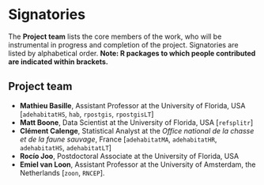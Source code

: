 # Signatories
<!-- 
This section provides the ISC with a view of the support received from the community for a proposal. Acceptance isn't predicated on popularity but community acceptance is important.  Willingness to accept outside input is also a good marker for project delivery. 

An optional section would be for R-Core signatories where changes to R are proposed.
-->

The **Project team** lists the core members of the work, who will be
instrumental in progress and completion of the project. Signatories
are listed by alphabetical order.  **Note: R packages to which people
contributed are indicated within brackets.**


## Project team
<!-- 
Who are the people responsible for actually delivering the project if the proposal gets accepted and are already signed up and rearing to go?
-->

  * **Mathieu Basille**, Assistant Professor at the University of
    Florida, USA [`adehabitatHS`, `hab`, `rpostgis`, `rpostgisLT`]
  * **Matt Boone**, Data Scientist at the University of Florida, USA
    [`refsplitr`]
  * **Clément Calenge**, Statistical Analyst at the *Office national
    de la chasse et de la faune sauvage*, France [`adehabitatMA`,
    `adehabitatHR`, `adehabitatHS`, `adehabitatLT`]
  * **Rocío Joo**, Postdoctoral Associate at the University of
    Florida, USA
  * **Emiel van Loon**, Assistant Professor at the University of
    Amsterdam, the Netherlands [`zoon`, `RNCEP`].


<!-- ## Contributors -->
<!-- 
Who are the people who have actively helped with this proposal but won't necessarily be on the core project team later?
-->

<!-- ## Consulted -->
<!-- 
Who has been given the opportunity to provide feedback on the proposal? This should include any R Consortium & ISC members who the proposal has been discussed with.
-->

